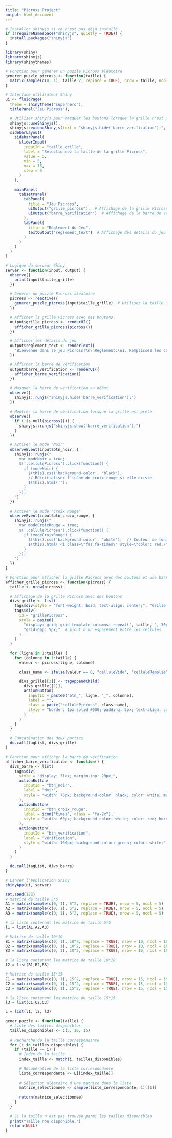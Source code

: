 ```yaml
---
title: "Picross Project"
output: html_document
---
```


```r
# Installer shinyjs si ce n'est pas déjà installé
if (!requireNamespace("shinyjs", quietly = TRUE)) {
  install.packages("shinyjs")
}

library(shiny)
library(shinyjs)
library(shinythemes)

# Fonction pour générer un puzzle Picross aléatoire
generer_puzzle_picross <- function(taille) {
  matrix(sample(c(0, 1), taille^2, replace = TRUE), nrow = taille, ncol = taille)
}

# Interface utilisateur Shiny
ui <- fluidPage(
  theme = shinytheme("superhero"),
  titlePanel("Jeu Picross"),

  # Utiliser shinyjs pour masquer les boutons lorsque la grille n'est pas sélectionnée
  shinyjs::useShinyjs(),
  shinyjs::extendShinyjs(text = "shinyjs.hide('barre_verification');", functions = c("hide_barre")),
  sidebarLayout(
    sidebarPanel(
      sliderInput(
        inputId = "taille_grille",
        label = "Sélectionnez la taille de la grille Picross",
        value = 5,
        min = 5,
        max = 15,
        step = 5
      )
    ),

    mainPanel(
      tabsetPanel(
        tabPanel(
          title = "Jeu Picross", 
          uiOutput("grille_picross"),  # Affichage de la grille Picross à la place du nuage de points
          uiOutput("barre_verification")  # Affichage de la barre de vérification
        ),
        tabPanel(
          title = "Règlement du Jeu",
          textOutput("reglement_text")  # Affichage des détails du jeu
        )
      )
    )
  )
)

# Logique du serveur Shiny
server <- function(input, output) {
  observe({
    print(input$taille_grille)
  })

  # Générer un puzzle Picross aléatoire
  picross <- reactive({
    generer_puzzle_picross(input$taille_grille)  # Utilisez la taille sélectionnée
  })

  # Afficher la grille Picross avec des boutons
  output$grille_picross <- renderUI({
    afficher_grille_picross(picross())
  })

  # Afficher les détails du jeu
  output$reglement_text <- renderText({
    "Bienvenue dans le jeu Picross!\n\nRèglement:\n1. Remplissez les cellules pour révéler l'image cachée.\n2. Les nombres sur les côtés indiquent le nombre de cases consécutives à remplir sur chaque ligne et colonne.\n3. Cliquez une fois pour remplir une cellule, deux fois pour marquer avec un X, et à nouveau pour revenir à l'état initial."
  })

  # Afficher la barre de vérification
  output$barre_verification <- renderUI({
    afficher_barre_verification()
  })

  # Masquer la barre de vérification au début
  observe({
    shinyjs::runjs("shinyjs.hide('barre_verification');")
  })

  # Montrer la barre de vérification lorsque la grille est prête
  observe({
    if (!is.null(picross())) {
      shinyjs::runjs("shinyjs.show('barre_verification');")
    }
  })

  # Activer le mode "Noir"
  observeEvent(input$btn_noir, {
    shinyjs::runjs("
      var modeNoir = true;
      $('.cellulePicross').click(function() {
        if (modeNoir) {
          $(this).css('background-color', 'black');
          // Réinitialiser l'icône de croix rouge si elle existe
          $(this).html('');
        }
      });
    ")
  })

  # Activer le mode "Croix Rouge"
  observeEvent(input$btn_croix_rouge, {
    shinyjs::runjs("
      var modeCroixRouge = true;
      $('.cellulePicross').click(function() {
        if (modeCroixRouge) {
          $(this).css('background-color', 'white');  // Couleur de fond blanc pour simuler une croix rouge
          $(this).html('<i class=\"fas fa-times\" style=\"color: red;\"></i>');  // Ajouter une icône de croix rouge
        }
      });
    ")
  })
}

# Fonction pour afficher la grille Picross avec des boutons et une barre de vérification
afficher_grille_picross <- function(picross) {
  taille <- nrow(picross)

  # Affichage de la grille Picross avec des boutons
  divs_grille <- list(
    tags$div(style = "font-weight: bold; text-align: center;", "Grille Picross"),
    tags$div(
      id = "grillePicross",
      style = paste0(
        "display: grid; grid-template-columns: repeat(", taille, ", 30px);",
        "grid-gap: 5px;"  # Ajout d'un espacement entre les cellules
      )
    )
  )

  for (ligne in 1:taille) {
    for (colonne in 1:taille) {
      valeur <- picross[ligne, colonne]

      class_name <- ifelse(valeur == 0, "celluleVide", "celluleRemplie")

      divs_grille[[2]] <- tagAppendChild(
        divs_grille[[2]],
        actionButton(
          inputId = paste0("btn_", ligne, "_", colonne),
          label = "",
          class = paste("cellulePicross", class_name),
          style = "border: 1px solid #000; padding: 5px; text-align: center; width: 30px; height: 30px;"  # Ajustement de la taille des cellules
        )
      )
    }
  }

  # Concaténation des deux parties
  do.call(tagList, divs_grille)
}

# Fonction pour afficher la barre de vérification
afficher_barre_verification <- function() {
  divs_barre <- list(
    tags$div(
      style = "display: flex; margin-top: 20px;",
      actionButton(
        inputId = "btn_noir",
        label = "Noir",
        style = "width: 70px; background-color: black; color: white; margin-right: 5px;"
      ),
      actionButton(
        inputId = "btn_croix_rouge",
        label = icon("times", class = "fa-2x"),
        style = "width: 60px; background-color: white; color: red; border: 1px solid red; margin-right: 5px;"
      ),
      actionButton(
        inputId = "btn_verification",
        label = "Vérification",
        style = "width: 100px; background-color: green; color: white;"
      )
    )
  )

  do.call(tagList, divs_barre)
}

# Lancer l'application Shiny
shinyApp(ui, server)

```


```r
set.seed(123)
# Matrice de taille 5*5
A1 = matrix(sample(c(0, 1), 5^2, replace = TRUE), nrow = 5, ncol = 5)
A2 = matrix(sample(c(0, 1), 5^2, replace = TRUE), nrow = 5, ncol = 5)
A3 = matrix(sample(c(0, 1), 5^2, replace = TRUE), nrow = 5, ncol = 5)

# la liste contenant les matrice de taille 5*5
l1 = list(A1,A2,A3)

# Matrice de taille 10*10
B1 = matrix(sample(c(0, 1), 10^2, replace = TRUE), nrow = 10, ncol = 10)
B2 = matrix(sample(c(0, 1), 10^2, replace = TRUE), nrow = 10, ncol = 10)
B3 = matrix(sample(c(0, 1), 10^2, replace = TRUE), nrow = 10, ncol = 10)

# la liste contenant les matrice de taille 10*10
l2 = list(B1,B2,B3)

# Matrice de taille 15*15
C1 = matrix(sample(c(0, 1), 15^2, replace = TRUE), nrow = 15, ncol = 15)
C2 = matrix(sample(c(0, 1), 15^2, replace = TRUE), nrow = 15, ncol = 15)
C3 = matrix(sample(c(0, 1), 15^2, replace = TRUE), nrow = 15, ncol = 15)

# la liste contenant les matrice de taille 15*15
l3 = list(C1,C2,C3)

L = list(l1, l2, l3)

gener_puzzle <- function(taille) {
  # Liste des tailles disponibles
  tailles_disponibles <- c(5, 10, 15)
  
  # Recherche de la taille correspondante
  for (i in tailles_disponibles) {
    if (taille == i) {
      # Index de la taille
      index_taille <- match(i, tailles_disponibles)
      
      # Récupération de la liste correspondante
      liste_correspondante <- L[[index_taille]]
      
      # Sélection aléatoire d'une matrice dans la liste
      matrice_selectionnee <- sample(liste_correspondante, 1)[[1]]
      
      return(matrice_selectionnee)
    }
  }
  
  # Si la taille n'est pas trouvée parmi les tailles disponibles
  print("Taille non disponible.")
  return(NULL)
}

```
